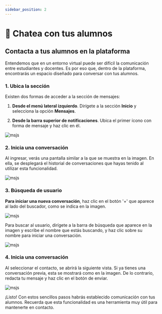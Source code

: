 ```yaml
---
sidebar_position: 2
---
```


# 📩 Chatea con tus alumnos

## Contacta a tus alumnos en la plataforma

Entendemos que en un entorno virtual puede ser difícil la comunicación entre estudiantes y docentes. Es por eso 
que, dentro de la plataforma, encontrarás un espacio diseñado para conversar con tus alumnos.

### 1. Ubica la sección

Existen dos formas de acceder a la sección de mensajes:

1. **Desde el menú lateral izquierdo**. Dirígete a la sección **Inicio** y selecciona la opción **Mensajes**.

2. **Desde la barra superior de notificaciones**. Ubica el primer ícono con forma de mensaje y haz clic en él.

![msjs](./img/msjs1.jpg)

### 2. Inicia una conversación

Al ingresar, verás una pantalla similar a la que se muestra en la imagen. En ella, se desplegará el historial 
de conversaciones que hayas tenido al utilizar esta funcionalidad.

![msjs](./img/msjs2.jpg)

### 3. Búsqueda de usuario

**Para iniciar una nueva conversación**, haz clic en el botón '+' que aparece al lado del buscador, como se
indica en la imagen.

![msjs](./img/msjs3.jpg)

Para buscar al usuario, dirígete a la barra de búsqueda que aparece en la imagen y escribe el nombre
que estás buscando, y haz clic sobre su nombre para iniciar una conversación.

![msjs](./img/msjs6.jpg)

### 4. Inicia una conversación

Al seleccionar el contacto, se abrirá la siguiente vista. Si ya tienes una conversación previa, esta se mostrará 
como en la imagen. De lo contrario, redacta tu mensaje y haz clic en el botón de enviar.

![msjs](./img/msjs4.jpg)

¡Listo! Con estos sencillos pasos habrás establecido comunicación con tus alumnos. Recuerda que esta funcionalidad 
es una herramienta muy útil para mantenerte en contacto.